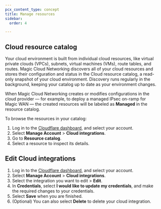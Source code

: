 ```yaml
---
pcx_content_type: concept
title: Manage resources
sidebar:
  order: 4

---
```


## Cloud resource catalog

Your cloud environment is built from individual cloud resources, like virtual private clouds (VPCs), subnets, virtual machines (VMs), route tables, and routes. Magic Cloud Networking discovers all of your cloud resources and stores their configuration and status in the Cloud resource catalog, a read-only snapshot of your cloud environment. Discovery runs regularly in the background, keeping your catalog up to date as your environment changes.

When Magic Cloud Networking creates or modifies configurations in the cloud provider — for example, to deploy a managed IPsec on-ramp for Magic WAN — the created resources will be labeled as **Managed** in the resource catalog.

To browse the resources in your catalog:

1. Log in to the [Cloudflare dashboard](https://dash.cloudflare.com/), and select your account.
2. Select **Manage Account** > **Cloud integrations**.
3. Go to **Resource catalog**.
4. Select a resource to inspect its details.

## Edit Cloud integrations

1. Log in to the [Cloudflare dashboard](https://dash.cloudflare.com/), and select your account.
2. Select **Manage Account** > **Cloud integrations**.
3. Select the integration you want to edit > **Edit**.
4. In **Credentials**, select **I would like to update my credentials**, and make the required changes to your credentials.
5. Select **Save** when you are finished.
6. (Optional) You can also select **Delete** to delete your cloud integration.
